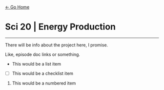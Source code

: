 [← Go Home](/)

# Sci 20 | Energy Production

---

There will be info about the project here, I promise.

Like, episode doc links or something.

- This would be a list item
- [ ] This would be a checklist item
1. This would be a numbered item
